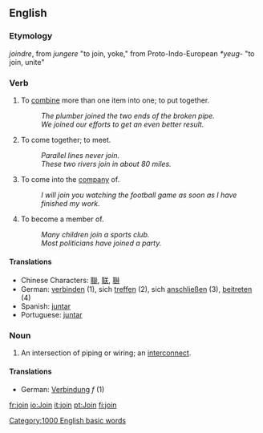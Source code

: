 ==English==

===Etymology===
{{OF.}} ''joindre'', from {{L.}} ''jungere'' "to join, yoke," from Proto-Indo-European ''*yeug-'' "to join, unite"

===Verb===
{{en-infl-reg-consonant|join||}}

# To [[combine]] more than one item into one; to put together.
#:''The plumber joined the two ends of the broken pipe.''
#:''We joined our efforts to get an even better result.''
# To come together; to meet.
#:''Parallel lines never join.''
#:''These two rivers join in about 80 miles.''
# To come into the [[company]] of.
#:''I will join you watching the football game as soon as I have finished my work.''
# To become a member of.
#:''Many children join a sports club.''
#:''Most politicians have joined a party.''

====Translations====
*Chinese Characters: [[聯]], [[联]], [[聨]]
*German: [[verbinden]] (1), sich [[treffen]] (2), sich [[anschließen]] (3), [[beitreten]] (4)
*Spanish: [[juntar]]
*Portuguese: [[juntar]]

===Noun===
{{en-noun-reg}}

# An intersection of piping or wiring; an [[interconnect]].

====Translations====
*German: [[Verbindung]] ''f'' (1)

[[Category:1000 English basic words]]

[[fr:join]]
[[io:Join]]
[[it:join]]
[[pt:Join]]
[[fi:join]]